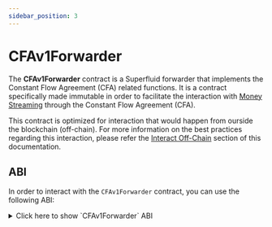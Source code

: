 ```yaml
---
sidebar_position: 3
---
```


# CFAv1Forwarder

The **CFAv1Forwarder** contract is a Superfluid forwarder that implements the Constant Flow Agreement (CFA) related functions.
It is a contract specifically made immutable in order to facilitate the interaction with [Money Streaming](/docs/protocol/money-streaming/overview.mdx) through the Constant Flow Agreement (CFA).

This contract is optimized for interaction that would happen from ourside the blockchain (off-chain).
For more information on the best practices regarding this interaction, please refer the [Interact Off-Chain](docs/protocol/money-streaming/guides/money-streaming-with-super-tokens/interact-off-chain.mdx) section of this documentation.

## ABI

In order to interact with the `CFAv1Forwarder` contract, you can use the following ABI:

<div>
<details>
<summary>Click here to show `CFAv1Forwarder` ABI</summary>
<p>
```json
[
  {
    "inputs": [
      {
        "internalType": "contract ISuperfluid",
        "name": "host",
        "type": "address"
      }
    ],
    "stateMutability": "nonpayable",
    "type": "constructor"
  },
  { "inputs": [], "name": "CFA_FWD_INVALID_FLOW_RATE", "type": "error" },
  {
    "inputs": [
      {
        "internalType": "contract ISuperToken",
        "name": "token",
        "type": "address"
      },
      { "internalType": "address", "name": "sender", "type": "address" },
      { "internalType": "address", "name": "receiver", "type": "address" },
      { "internalType": "int96", "name": "flowrate", "type": "int96" },
      { "internalType": "bytes", "name": "userData", "type": "bytes" }
    ],
    "name": "createFlow",
    "outputs": [{ "internalType": "bool", "name": "", "type": "bool" }],
    "stateMutability": "nonpayable",
    "type": "function"
  },
  {
    "inputs": [
      {
        "internalType": "contract ISuperToken",
        "name": "token",
        "type": "address"
      },
      { "internalType": "address", "name": "sender", "type": "address" },
      { "internalType": "address", "name": "receiver", "type": "address" },
      { "internalType": "bytes", "name": "userData", "type": "bytes" }
    ],
    "name": "deleteFlow",
    "outputs": [{ "internalType": "bool", "name": "", "type": "bool" }],
    "stateMutability": "nonpayable",
    "type": "function"
  },
  {
    "inputs": [
      {
        "internalType": "contract ISuperToken",
        "name": "token",
        "type": "address"
      },
      { "internalType": "address", "name": "account", "type": "address" }
    ],
    "name": "getAccountFlowInfo",
    "outputs": [
      { "internalType": "uint256", "name": "lastUpdated", "type": "uint256" },
      { "internalType": "int96", "name": "flowrate", "type": "int96" },
      { "internalType": "uint256", "name": "deposit", "type": "uint256" },
      { "internalType": "uint256", "name": "owedDeposit", "type": "uint256" }
    ],
    "stateMutability": "view",
    "type": "function"
  },
  {
    "inputs": [
      {
        "internalType": "contract ISuperToken",
        "name": "token",
        "type": "address"
      },
      { "internalType": "address", "name": "account", "type": "address" }
    ],
    "name": "getAccountFlowrate",
    "outputs": [
      { "internalType": "int96", "name": "flowrate", "type": "int96" }
    ],
    "stateMutability": "view",
    "type": "function"
  },
  {
    "inputs": [
      {
        "internalType": "contract ISuperToken",
        "name": "token",
        "type": "address"
      },
      { "internalType": "int96", "name": "flowrate", "type": "int96" }
    ],
    "name": "getBufferAmountByFlowrate",
    "outputs": [
      { "internalType": "uint256", "name": "bufferAmount", "type": "uint256" }
    ],
    "stateMutability": "view",
    "type": "function"
  },
  {
    "inputs": [
      {
        "internalType": "contract ISuperToken",
        "name": "token",
        "type": "address"
      },
      { "internalType": "address", "name": "sender", "type": "address" },
      { "internalType": "address", "name": "receiver", "type": "address" }
    ],
    "name": "getFlowInfo",
    "outputs": [
      { "internalType": "uint256", "name": "lastUpdated", "type": "uint256" },
      { "internalType": "int96", "name": "flowrate", "type": "int96" },
      { "internalType": "uint256", "name": "deposit", "type": "uint256" },
      { "internalType": "uint256", "name": "owedDeposit", "type": "uint256" }
    ],
    "stateMutability": "view",
    "type": "function"
  },
  {
    "inputs": [
      {
        "internalType": "contract ISuperToken",
        "name": "token",
        "type": "address"
      },
      { "internalType": "address", "name": "sender", "type": "address" },
      { "internalType": "address", "name": "flowOperator", "type": "address" }
    ],
    "name": "getFlowOperatorPermissions",
    "outputs": [
      { "internalType": "uint8", "name": "permissions", "type": "uint8" },
      { "internalType": "int96", "name": "flowrateAllowance", "type": "int96" }
    ],
    "stateMutability": "view",
    "type": "function"
  },
  {
    "inputs": [
      {
        "internalType": "contract ISuperToken",
        "name": "token",
        "type": "address"
      },
      { "internalType": "address", "name": "sender", "type": "address" },
      { "internalType": "address", "name": "receiver", "type": "address" }
    ],
    "name": "getFlowrate",
    "outputs": [
      { "internalType": "int96", "name": "flowrate", "type": "int96" }
    ],
    "stateMutability": "view",
    "type": "function"
  },
  {
    "inputs": [
      {
        "internalType": "contract ISuperToken",
        "name": "token",
        "type": "address"
      },
      { "internalType": "address", "name": "flowOperator", "type": "address" }
    ],
    "name": "grantPermissions",
    "outputs": [{ "internalType": "bool", "name": "", "type": "bool" }],
    "stateMutability": "nonpayable",
    "type": "function"
  },
  {
    "inputs": [
      {
        "internalType": "contract ISuperToken",
        "name": "token",
        "type": "address"
      },
      { "internalType": "address", "name": "flowOperator", "type": "address" }
    ],
    "name": "revokePermissions",
    "outputs": [{ "internalType": "bool", "name": "", "type": "bool" }],
    "stateMutability": "nonpayable",
    "type": "function"
  },
  {
    "inputs": [
      {
        "internalType": "contract ISuperToken",
        "name": "token",
        "type": "address"
      },
      { "internalType": "address", "name": "receiver", "type": "address" },
      { "internalType": "int96", "name": "flowrate", "type": "int96" }
    ],
    "name": "setFlowrate",
    "outputs": [{ "internalType": "bool", "name": "", "type": "bool" }],
    "stateMutability": "nonpayable",
    "type": "function"
  },
  {
    "inputs": [
      {
        "internalType": "contract ISuperToken",
        "name": "token",
        "type": "address"
      },
      { "internalType": "address", "name": "sender", "type": "address" },
      { "internalType": "address", "name": "receiver", "type": "address" },
      { "internalType": "int96", "name": "flowrate", "type": "int96" }
    ],
    "name": "setFlowrateFrom",
    "outputs": [{ "internalType": "bool", "name": "", "type": "bool" }],
    "stateMutability": "nonpayable",
    "type": "function"
  },
  {
    "inputs": [
      {
        "internalType": "contract ISuperToken",
        "name": "token",
        "type": "address"
      },
      { "internalType": "address", "name": "sender", "type": "address" },
      { "internalType": "address", "name": "receiver", "type": "address" },
      { "internalType": "int96", "name": "flowrate", "type": "int96" },
      { "internalType": "bytes", "name": "userData", "type": "bytes" }
    ],
    "name": "updateFlow",
    "outputs": [{ "internalType": "bool", "name": "", "type": "bool" }],
    "stateMutability": "nonpayable",
    "type": "function"
  },
  {
    "inputs": [
      {
        "internalType": "contract ISuperToken",
        "name": "token",
        "type": "address"
      },
      { "internalType": "address", "name": "flowOperator", "type": "address" },
      { "internalType": "uint8", "name": "permissions", "type": "uint8" },
      { "internalType": "int96", "name": "flowrateAllowance", "type": "int96" }
    ],
    "name": "updateFlowOperatorPermissions",
    "outputs": [{ "internalType": "bool", "name": "", "type": "bool" }],
    "stateMutability": "nonpayable",
    "type": "function"
  }
]

```
</p>
</details>
</div>

## CFA_FWD_INVALID_FLOW_RATE

```solidity
error CFA_FWD_INVALID_FLOW_RATE()
````

## \_cfa

```solidity
contract IConstantFlowAgreementV1 _cfa
```

## Fn constructor

```solidity
function constructor(
    contract ISuperfluid host
)
    public
```

#### Parameters

| Name   | Type                 | Description |
| :----- | :------------------- | :---------- |
| `host` | contract ISuperfluid |             |

## Fn setFlowrate

```solidity
function setFlowrate(
    contract ISuperToken token,
    address receiver,
    int96 flowrate
)
    external
    returns (bool)
```

#### Parameters

| Name       | Type                 | Description                                                             |
| :--------- | :------------------- | :---------------------------------------------------------------------- |
| `token`    | contract ISuperToken | Super token address                                                     |
| `receiver` | address              | The receiver of the flow                                                |
| `flowrate` | int96                | The wanted flowrate in wad/second. Only positive values are valid here. |

#### Return Values

| Name  | Type | Description |
| :---- | :--- | :---------- |
| `[0]` | bool | bool        |

Sets the given flowrate between msg.sender and a given receiver.
If there's no pre-existing flow and `flowrate` non-zero, a new flow is created.
If there's an existing flow and `flowrate` non-zero, the flowrate of that flow is updated.
If there's an existing flow and `flowrate` zero, the flow is deleted.
If the existing and given flowrate are equal, no action is taken.
On creation of a flow, a "buffer" amount is automatically detracted from the sender account's available balance.
If the sender account is solvent when the flow is deleted, this buffer is redeemed to it.

## Fn setFlowrateFrom

```solidity
function setFlowrateFrom(
    contract ISuperToken token,
    address sender,
    address receiver,
    int96 flowrate
)
    external
    returns (bool)
```

#### Parameters

| Name       | Type                 | Description                                                             |
| :--------- | :------------------- | :---------------------------------------------------------------------- |
| `token`    | contract ISuperToken | Super token address                                                     |
| `sender`   | address              | The sender of the flow                                                  |
| `receiver` | address              | The receiver of the flow                                                |
| `flowrate` | int96                | The wanted flowrate in wad/second. Only positive values are valid here. |

#### Return Values

| Name  | Type | Description |
| :---- | :--- | :---------- |
| `[0]` | bool | bool        |

Like `setFlowrate`, but can be invoked by an account with flowOperator permissions
on behalf of the sender account.

## Fn getFlowrate

```solidity
function getFlowrate(
    contract ISuperToken token,
    address sender,
    address receiver
)
    external
    returns (int96 flowrate)
```

_Currently, only 0 or 1 flows can exist between 2 accounts. This may change in the future._

#### Parameters

| Name       | Type                 | Description              |
| :--------- | :------------------- | :----------------------- |
| `token`    | contract ISuperToken | Super token address      |
| `sender`   | address              | The sender of the flow   |
| `receiver` | address              | The receiver of the flow |

#### Return Values

| Name       | Type  | Description                                                                        |
| :--------- | :---- | :--------------------------------------------------------------------------------- |
| `flowrate` | int96 | The flowrate from the sender to the receiver account. Returns 0 if no flow exists. |

Get the flowrate of the flow between 2 accounts if exists.

## Fn getFlowInfo

```solidity
function getFlowInfo(
    contract ISuperToken token,
    address sender,
    address receiver
)
    external
    returns (uint256 lastUpdated, int96 flowrate, uint256 deposit, uint256 owedDeposit)
```

#### Parameters

| Name       | Type                 | Description              |
| :--------- | :------------------- | :----------------------- |
| `token`    | contract ISuperToken | Super token address      |
| `sender`   | address              | The sender of the flow   |
| `receiver` | address              | The receiver of the flow |

#### Return Values

| Name          | Type    | Description                                                              |
| :------------ | :------ | :----------------------------------------------------------------------- |
| `lastUpdated` | uint256 | Timestamp of last update (flowrate change) or zero if no flow exists     |
| `flowrate`    | int96   | Current flowrate of the flow or zero if no flow exists                   |
| `deposit`     | uint256 | Deposit amount locked as security buffer during the lifetime of the flow |
| `owedDeposit` | uint256 | Extra deposit amount borrowed to a SuperApp receiver by the flow sender  |

Get all available information about a flow (if exists).
If only the flowrate is needed, consider using `getFlowrate` instead.

## Fn getBufferAmountByFlowrate

```solidity
function getBufferAmountByFlowrate(
    contract ISuperToken token,
    int96 flowrate
)
    external
    returns (uint256 bufferAmount)
```

#### Parameters

| Name       | Type                 | Description                                            |
| :--------- | :------------------- | :----------------------------------------------------- |
| `token`    | contract ISuperToken | Super token address                                    |
| `flowrate` | int96                | The flowrate for which the buffer amount is calculated |

#### Return Values

| Name           | Type    | Description                                             |
| :------------- | :------ | :------------------------------------------------------ |
| `bufferAmount` | uint256 | The buffer amount required for the given configuration. |

Get the buffer amount required for the given token and flowrate.
This amount can vary based on the combination of token, flowrate and chain being queried.
The result for a given set of parameters can change over time,
because it depends on governance configurable protocol parameters.
Changes of the required buffer amount affect only flows created or updated after the change.

## Fn getAccountFlowrate

```solidity
function getAccountFlowrate(
    contract ISuperToken token,
    address account
)
    external
    returns (int96 flowrate)
```

#### Parameters

| Name      | Type                 | Description         |
| :-------- | :------------------- | :------------------ |
| `token`   | contract ISuperToken | Super token address |
| `account` | address              | Account to query    |

#### Return Values

| Name       | Type  | Description                                                                               |
| :--------- | :---- | :---------------------------------------------------------------------------------------- |
| `flowrate` | int96 | The net flowrate (aggregate incoming minus aggregate outgoing flowrate), can be negative. |

Get the net flowrate of an account.

## Fn getAccountFlowInfo

```solidity
function getAccountFlowInfo(
    contract ISuperToken token,
    address account
)
    external
    returns (uint256 lastUpdated, int96 flowrate, uint256 deposit, uint256 owedDeposit)
```

#### Parameters

| Name      | Type                 | Description         |
| :-------- | :------------------- | :------------------ |
| `token`   | contract ISuperToken | Super token address |
| `account` | address              | Account to query    |

#### Return Values

| Name          | Type    | Description                                                                                |
| :------------ | :------ | :----------------------------------------------------------------------------------------- |
| `lastUpdated` | uint256 | Timestamp of last update of a flow to or from the account (flowrate change)                |
| `flowrate`    | int96   | Current net aggregate flowrate                                                             |
| `deposit`     | uint256 | Aggregate deposit amount currently locked as security buffer for outgoing flows            |
| `owedDeposit` | uint256 | Aggregate extra deposit amount currently borrowed to SuperApps receiving from this account |

Get aggregated flow information (if any exist) of an account.
If only the net flowrate is needed, consider using `getAccountFlowrate` instead.

## Fn createFlow

```solidity
function createFlow(
    contract ISuperToken token,
    address sender,
    address receiver,
    int96 flowrate,
    bytes userData
)
    external
    returns (bool)
```

#### Parameters

| Name       | Type                 | Description                                                          |
| :--------- | :------------------- | :------------------------------------------------------------------- |
| `token`    | contract ISuperToken | Super token address                                                  |
| `sender`   | address              | Sender address of the flow                                           |
| `receiver` | address              | Receiver address of the flow                                         |
| `flowrate` | int96                | The flowrate in wad/second to be set initially                       |
| `userData` | bytes                | (optional) User data to be set. Should be set to zero if not needed. |

#### Return Values

| Name  | Type | Description |
| :---- | :--- | :---------- |
| `[0]` | bool | bool        |

Low-level wrapper of createFlow/createFlowByOperator.
If the address of msg.sender is not the same as the address of the `sender` argument,
createFlowByOperator is used internally. In this case msg.sender needs to have permission to create flows
on behalf of the given sender account with sufficient flowRateAllowance.
Currently, only 1 flow can exist between 2 accounts, thus `createFlow` will fail if one already exists.

## Fn updateFlow

```solidity
function updateFlow(
    contract ISuperToken token,
    address sender,
    address receiver,
    int96 flowrate,
    bytes userData
)
    external
    returns (bool)
```

#### Parameters

| Name       | Type                 | Description                                                          |
| :--------- | :------------------- | :------------------------------------------------------------------- |
| `token`    | contract ISuperToken | Super token address                                                  |
| `sender`   | address              | Sender address of the flow                                           |
| `receiver` | address              | Receiver address of the flow                                         |
| `flowrate` | int96                | The flowrate in wad/second the flow should be updated to             |
| `userData` | bytes                | (optional) User data to be set. Should be set to zero if not needed. |

#### Return Values

| Name  | Type | Description |
| :---- | :--- | :---------- |
| `[0]` | bool | bool        |

Low-level wrapper if updateFlow/updateFlowByOperator.
If the address of msg.sender doesn't match the address of the `sender` argument,
updateFlowByOperator is invoked. In this case msg.sender needs to have permission to update flows
on behalf of the given sender account with sufficient flowRateAllowance.

## Fn deleteFlow

```solidity
function deleteFlow(
    contract ISuperToken token,
    address sender,
    address receiver,
    bytes userData
)
    external
    returns (bool)
```

#### Parameters

| Name       | Type                 | Description                                                          |
| :--------- | :------------------- | :------------------------------------------------------------------- |
| `token`    | contract ISuperToken | Super token address                                                  |
| `sender`   | address              | Sender address of the flow                                           |
| `receiver` | address              | Receiver address of the flow                                         |
| `userData` | bytes                | (optional) User data to be set. Should be set to zero if not needed. |

#### Return Values

| Name  | Type | Description |
| :---- | :--- | :---------- |
| `[0]` | bool | bool        |

Low-level wrapper of deleteFlow/deleteFlowByOperator.
If msg.sender isn't the same as sender address, msg.sender needs to have permission
to delete flows on behalf of the given sender account.

## Fn grantPermissions

```solidity
function grantPermissions(
    contract ISuperToken token,
    address flowOperator
)
    external
    returns (bool)
```

#### Parameters

| Name           | Type                 | Description                              |
| :------------- | :------------------- | :--------------------------------------- |
| `token`        | contract ISuperToken | Super token address                      |
| `flowOperator` | address              | Account to which permissions are granted |

#### Return Values

| Name  | Type | Description |
| :---- | :--- | :---------- |
| `[0]` | bool | bool        |

Grants a flowOperator permission to create/update/delete flows on behalf of msg.sender.
In order to restrict what a flowOperator can or can't do, the flowOperator account
should be a contract implementing the desired restrictions.

## Fn revokePermissions

```solidity
function revokePermissions(
    contract ISuperToken token,
    address flowOperator
)
    external
    returns (bool)
```

#### Parameters

| Name           | Type                 | Description                                |
| :------------- | :------------------- | :----------------------------------------- |
| `token`        | contract ISuperToken | Super token address                        |
| `flowOperator` | address              | Account from which permissions are revoked |

#### Return Values

| Name  | Type | Description |
| :---- | :--- | :---------- |
| `[0]` | bool | bool        |

Revokes all permissions previously granted to a flowOperator by msg.sender.
Revocation doesn't undo or reset flows previously created/updated by the flowOperator.
In order to be sure about the state of flows at the time of revocation, you need to check that state
either in the same transaction or after this transaction.

## Fn updateFlowOperatorPermissions

```solidity
function updateFlowOperatorPermissions(
    contract ISuperToken token,
    address flowOperator,
    uint8 permissions,
    int96 flowrateAllowance
)
    external
    returns (bool)
```

#### Parameters

| Name                | Type                 | Description                                                                              |
| :------------------ | :------------------- | :--------------------------------------------------------------------------------------- |
| `token`             | contract ISuperToken | Super token address                                                                      |
| `flowOperator`      | address              | Account for which permissions are set on behalf of msg.sender                            |
| `permissions`       | uint8                | Bitmask for create/update/delete permission flags. See library `FlowOperatorDefinitions` |
| `flowrateAllowance` | int96                | Max. flowrate in wad/second the operator can set for individual flows.                   |

#### Return Values

| Name  | Type | Description |
| :---- | :--- | :---------- |
| `[0]` | bool | bool        |

Low-level wrapper of `IConstantFlowAgreementV1.updateFlowOperatorPermissions`
flowrateAllowance does NOT restrict the net flowrate a flowOperator is able to set.
In order to restrict that, flowOperator needs to be a contract implementing the wanted limitations.

## Fn getFlowOperatorPermissions

```solidity
function getFlowOperatorPermissions(
    contract ISuperToken token,
    address sender,
    address flowOperator
)
    external
    returns (uint8 permissions, int96 flowrateAllowance)
```

#### Parameters

| Name           | Type                 | Description                                          |
| :------------- | :------------------- | :--------------------------------------------------- |
| `token`        | contract ISuperToken | Super token address                                  |
| `sender`       | address              | The account which (possiby) granted permissions      |
| `flowOperator` | address              | Account to which (possibly) permissions were granted |

#### Return Values

| Name                | Type  | Description                                                                           |
| :------------------ | :---- | :------------------------------------------------------------------------------------ |
| `permissions`       | uint8 | A bitmask of the permissions currently granted (or not) by `sender` to `flowOperator` |
| `flowrateAllowance` | int96 | Max. flowrate in wad/second the flowOperator can set for individual flows.            |

Get the currently set permissions granted to the given flowOperator by the given sender account.

## Fn \_setFlowrateFrom

```solidity
function _setFlowrateFrom(
    contract ISuperToken token,
    address sender,
    address receiver,
    int96 flowrate
)
    internal
    returns (bool)
```

#### Parameters

| Name       | Type                 | Description |
| :--------- | :------------------- | :---------- |
| `token`    | contract ISuperToken |             |
| `sender`   | address              |             |
| `receiver` | address              |             |
| `flowrate` | int96                |             |

## Fn \_createFlow

```solidity
function _createFlow(
    contract ISuperToken token,
    address sender,
    address receiver,
    int96 flowrate,
    bytes userData
)
    internal
    returns (bool)
```

#### Parameters

| Name       | Type                 | Description |
| :--------- | :------------------- | :---------- |
| `token`    | contract ISuperToken |             |
| `sender`   | address              |             |
| `receiver` | address              |             |
| `flowrate` | int96                |             |
| `userData` | bytes                |             |

## Fn \_updateFlow

```solidity
function _updateFlow(
    contract ISuperToken token,
    address sender,
    address receiver,
    int96 flowrate,
    bytes userData
)
    internal
    returns (bool)
```

#### Parameters

| Name       | Type                 | Description |
| :--------- | :------------------- | :---------- |
| `token`    | contract ISuperToken |             |
| `sender`   | address              |             |
| `receiver` | address              |             |
| `flowrate` | int96                |             |
| `userData` | bytes                |             |

## Fn \_deleteFlow

```solidity
function _deleteFlow(
    contract ISuperToken token,
    address sender,
    address receiver,
    bytes userData
)
    internal
    returns (bool)
```

#### Parameters

| Name       | Type                 | Description |
| :--------- | :------------------- | :---------- |
| `token`    | contract ISuperToken |             |
| `sender`   | address              |             |
| `receiver` | address              |             |
| `userData` | bytes                |             |

## Fn \_updateFlowOperatorPermissions

```solidity
function _updateFlowOperatorPermissions(
    contract ISuperToken token,
    address flowOperator,
    uint8 permissions,
    int96 flowrateAllowance
)
    internal
    returns (bool)
```

#### Parameters

| Name                | Type                 | Description |
| :------------------ | :------------------- | :---------- |
| `token`             | contract ISuperToken |             |
| `flowOperator`      | address              |             |
| `permissions`       | uint8                |             |
| `flowrateAllowance` | int96                |             |
